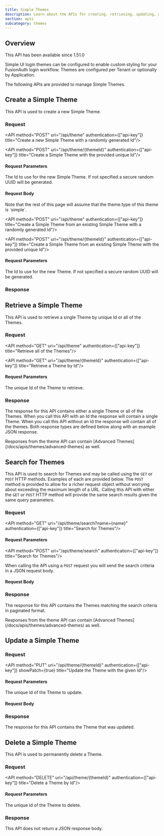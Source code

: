 ```yaml
---
title: Simple Themes
description: Learn about the APIs for creating, retrieving, updating, and deleting simple themes for hosted login pages.
section: apis
subcategory: themes
---
```



## Overview

<Aside type="version">
This API has been available since 1.51.0
</Aside>

Simple UI login themes can be configured to enable custom styling for your FusionAuth login workflow.  Themes are configured per Tenant or optionally by Application.

The following APIs are provided to manage Simple Themes.

## Create a Simple Theme

This API is used to create a new Simple Theme.

### Request

<API method="POST" uri="/api/theme" authentication={["api-key"]} title="Create a new Simple Theme with a randomly generated Id"/>

<API method="POST" uri="/api/theme/{themeId}" authentication={["api-key"]} title="Create a Simple Theme with the provided unique Id"/>

#### Request Parameters

<APIBlock>
  <APIField name="themeId" type="UUID" optional defaults="secure random UUID">
    The Id to use for the new Simple Theme. If not specified a secure random UUID will be generated.
  </APIField>
</APIBlock>

#### Request Body

<APIBlock>
  <Aside type="note">
    Note that the rest of this page will assume that the <InlineField>theme.type</InlineField> of this theme is `simple`.
  </Aside>
  <ThemeRequestBody simple />
  <ThemeVariablesRequest request={true} />
</APIBlock>

<JSON title="Example Simple Theme Request JSON" src="themes/simple-request.json" />

<API method="POST" uri="/api/theme" authentication={["api-key"]} title="Create a Simple Theme from an existing Simple Theme with a randomly generated Id"/>

<API method="POST" uri="/api/theme/{themeId}" authentication={["api-key"]} title="Create a Simple Theme from an existing Simple Theme with the provided unique Id"/>

#### Request Parameters

<APIBlock>
  <APIField name="themeId" type="UUID" optional defaults="secure random UUID">
    The Id to use for the new Theme. If not specified a secure random UUID will be generated.
  </APIField>
</APIBlock>

<ThemeCopyRequestBody simple/>

### Response

<StandardGetResponseCodes never_search_error />

<ThemeResponseBody simple />
<ThemeVariablesResponse />

<JSON title="Example Simple Theme Response JSON" src="themes/simple-response.json" />


## Retrieve a Simple Theme

This API is used to retrieve a single Theme by unique Id or all of the Themes.

### Request

<API method="GET" uri="/api/theme" authentication={["api-key"]} title="Retrieve all of the Themes"/>

<API method="GET" uri="/api/theme/{themeId}" authentication={["api-key"]} title="Retrieve a Theme by Id"/>

#### Request Parameters

<APIBlock>
  <APIField name="themeId" type="UUID" required>
    The unique Id of the Theme to retrieve.
  </APIField>
</APIBlock>

### Response

The response for this API contains either a single Theme or all of the Themes. When you call this API with an Id the response will contain a single Theme. When you call this API without an Id the response will contain all of the themes. Both response types are defined below along with an example JSON response.

<StandardGetResponseCodes never_search_error />

<ThemeResponseBody simple />
<ThemeVariablesResponse />

<JSON title="Example Simple Theme Response JSON" src="themes/simple-response.json" />

<Aside type="caution">
  Responses from the theme API can contain [Advanced Themes](/docs/apis/themes/advanced-themes) as well.
</Aside>
<ThemeResponsesBody simple />
<ThemeVariablesResponse search />
<ThemeResponsesBodySuffix />

## Search for Themes

This API is used to search for Themes and may be called using the `GET` or `POST` HTTP methods. Examples of each are provided below. The `POST` method is provided to allow for a richer request object without worrying about exceeding the maximum length of a URL. Calling this API with either the `GET` or `POST` HTTP method will provide the same search results given the same query parameters.

### Request

<API method="GET" uri="/api/theme/search?name={name}" authentication={["api-key"]} title="Search for Themes"/>

#### Request Parameters

<ThemeSearchRequestParameters parameter_prefix="" />

<API method="POST" uri="/api/theme/search" authentication={["api-key"]} title="Search for Themes"/>

When calling the API using a `POST` request you will send the search criteria in a JSON request body.

#### Request Body

<ThemeSearchRequestParameters parameter_prefix="search." />

<JSON title="Example JSON Request" src="themes/search-post-request.json" />

### Response

The response for this API contains the Themes matching the search criteria in paginated format.

<StandardGetResponseCodes never_missing never_search_error />

<Aside type="caution">
  Responses from the theme API can contain [Advanced Themes](/docs/apis/themes/advanced-themes) as well.
</Aside>
<ThemeResponsesBody simple include_total />
<ThemeVariablesResponse search />
<ThemeResponsesBodySuffix simple include_total />

## Update a Simple Theme

<GenericUpdateExplanationFragment capitalized_object_name="Theme" />

### Request

<API method="PUT" uri="/api/theme/{themeId}" authentication={["api-key"]} showPatch={true} title="Update the Theme with the given Id"/>

#### Request Parameters

<APIBlock>
  <APIField name="themeId" type="UUID" required>
    The unique Id of the Theme to update.
  </APIField>
</APIBlock>

#### Request Body

<APIBlock>
  <ThemePutRequestBody simple />
  <ThemeVariablesRequest request />
</APIBlock>
<JSON title="Example Simple Theme Request JSON" src="themes/simple-request.json" />

### Response

The response for this API contains the Theme that was updated.

<StandardPutResponseCodes />

<ThemeResponseBody simple />

<ThemeVariablesResponse />
<JSON title="Example Simple Theme Response JSON" src="themes/simple-response.json" />


## Delete a Simple Theme

This API is used to permanently delete a Theme.

### Request

<API method="DELETE" uri="/api/theme/{themeId}" authentication={["api-key"]} title="Delete a Theme by Id"/>

#### Request Parameters

<APIBlock>
  <APIField name="themeId" type="UUID" required>
    The unique Id of the Theme to delete.
  </APIField>
</APIBlock>

### Response

This API does not return a JSON response body.

<StandardDeleteResponseCodes />
